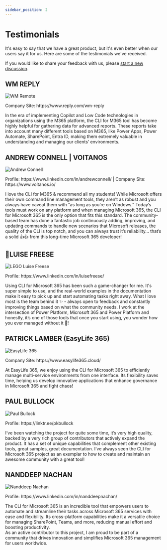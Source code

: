 ```yaml
---
sidebar_position: 2
---
```


# Testimonials

It's easy to say that we have a great product, but it's even better when our users say it for us.
Here are some of the testimonials we've received.

If you would like to share your feedback with us, please [start a new discussion](https://github.com/pnp/cli-microsoft365/discussions/new?category=kind-words).

## WM REPLY

<div className='row testimonial'>
  <div className='col testimonial-image'>
    <img src={require('@site/docs/images/testimonials-companies-logo/wm-reply.png').default} alt='WM Remote' />
    <p>Company Site: https://www.reply.com/wm-reply</p>
  </div>
  <div className='col testimonial-quote'>
    <p>In the era of implementing Copilot and Low Code technologies in organizations using the M365 platform, the CLI for M365 tool has become highly helpful for gathering data for advanced reports. These reports take into account many different tools based on M365, like Power Apps, Power Automate, SharePoint, Entra ID, making them extremely valuable in understanding and managing our clients’ environments.</p>
  </div>
</div>

## ANDREW CONNELL | VOITANOS

<div className='row testimonial'>
  <div className='col testimonial-image'>
    <img style={{background: '#ffffff', padding: 5 + 'px'}} src={require('@site/docs/images/testimonials-companies-logo/andrew-connell.png').default} alt='Andrew Connell' />
    <p>Profile: https://www.linkedin.com/in/andrewconnell/ | Company Site: https://www.voitanos.io/</p>
  </div>
  <div className='col testimonial-quote'>
    <p>I love the CLI for M365 & recommend all my students! While Microsoft offers their own command line management tools, they aren’t as robust and you always have caveat them with “as long as you’re on Windows.” Today’s tools must work on any platform and when managing Microsoft 365, the CLI for Microsoft 365 is the only option that fits this standard. The community-based team has done a fantastic job continuously adding, improving, and updating commands to handle new scenarios that Microsoft releases, the quality of the CLI is top notch, and you can always trust it’s reliability… that’s a solid 👍👍 from this long-time Microsoft 365 developer!</p>
  </div>
</div>

## 👑LUISE FREESE

<div className='row testimonial'>
  <div className='col testimonial-image'>
    <img src={require('@site/docs/images/testimonials-companies-logo/lego-cli.png').default} alt='LEGO Luise Freese' />
    <p>Profile: https://www.linkedin.com/in/luisefreese/</p>
  </div>
  <div className='col testimonial-quote'>
    <p>Using CLI for Microsoft 365 has been such a game-changer for me. It's super simple to use, and the real-world examples in the documentation make it easy to pick up and start automating tasks right away. What I love most is the team behind it  ✨ - always open to feedback and constantly improving things based on what the community needs. I work at the intersection of Power Platform, Microsoft 365 and Power Platform and honestly, it’s one of those tools that once you start using, you wonder how you ever managed without it 💖!</p>
  </div>
</div>

## PATRICK LAMBER (EasyLife 365)

<div className='row testimonial'>
  <div className='col testimonial-image'>
    <img src={require('@site/docs/images/testimonials-companies-logo/pla-easy-life-365.png').default} alt='EasyLife 365' />
    <p>Company Site: https://www.easylife365.cloud/</p>
  </div>
  <div className='col testimonial-quote'>
    <p>At EasyLife 365, we enjoy using the CLI for Microsoft 365 to efficiently manage multi-service environments from one interface. Its flexibility saves time, helping us develop innovative applications that enhance governance in Microsoft 365 and fight chaos!</p>
  </div>
</div>

## PAUL BULLOCK

<div className='row testimonial'>
  <div className='col testimonial-image'>
    <img src={require('@site/docs/images/testimonials-companies-logo/paul.jpg').default} alt='Paul Bullock' />
    <p>Profile: https://linktr.ee/pkbullock</p>
  </div>
  <div className='col testimonial-quote'>
    <p>I’ve been watching the project for quite some time, it’s very high quality, backed by a very rich group of contributors that actively expand the product. It has a set of unique capabilities that complement other existing tools, great samples, great documentation. I’ve always seen the CLI for Microsoft 365 project as an exemplar to how to create and maintain an awesome community with a great tool!</p>
  </div>
</div>

## NANDDEEP NACHAN

<div className='row testimonial'>
  <div className='col testimonial-image'>
    <img src={require('@site/docs/images/testimonials-companies-logo/nanddeep-nachan.png').default} alt='Nanddeep Nachan' />
    <p>Profile: https://www.linkedin.com/in/nanddeepnachan/</p>
  </div>
  <div className='col testimonial-quote'>
    <p>The CLI for Microsoft 365 is an incredible tool that empowers users to automate and streamline their tasks across Microsoft 365 services with ease and flexibility. Its cross-platform capabilities make it a versatile choice for managing SharePoint, Teams, and more, reducing manual effort and boosting productivity. <br /> As an active contributor to this project, I am proud to be part of a community that drives innovation and simplifies Microsoft 365 management for users worldwide.</p>
  </div>
</div>
